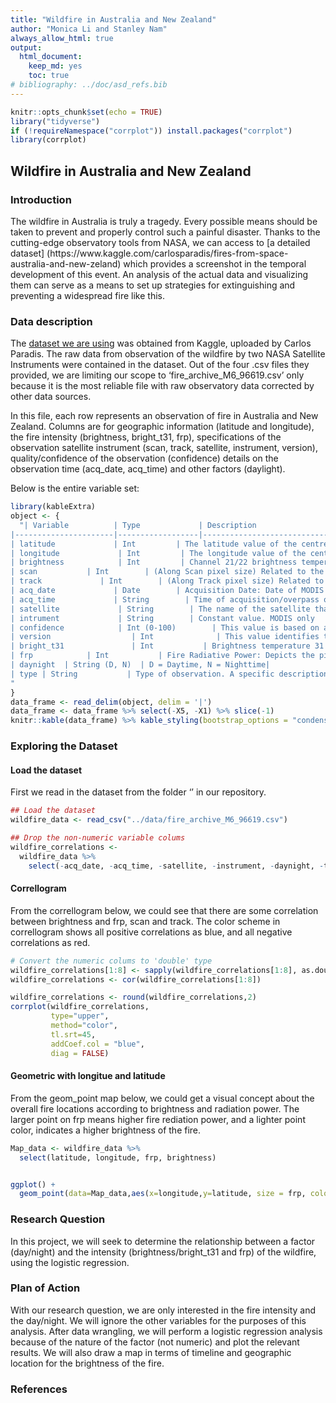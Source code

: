 ```yaml
---
title: "Wildfire in Australia and New Zealand"
author: "Monica Li and Stanley Nam"
always_allow_html: true
output: 
  html_document:
    keep_md: yes
    toc: true
# bibliography: ../doc/asd_refs.bib
---
```




```r

knitr::opts_chunk$set(echo = TRUE)
library("tidyverse")
if (!requireNamespace("corrplot")) install.packages("corrplot")
library(corrplot)


```

## Wildfire in Australia and New Zealand

### Introduction

The wildfire in Australia is truly a tragedy. Every possible means should be taken to prevent and properly control such a painful disaster. Thanks to the cutting-edge observatory tools from NASA, we can access to [a detailed dataset] (https://www.kaggle.com/carlosparadis/fires-from-space-australia-and-new-zeland) which provides a screenshot in the temporal development of this event. An analysis of the actual data and visualizing them can serve as a means to set up strategies for extinguishing and preventing a widespread fire like this. 

### Data description
  
The [dataset we are using](https://www.kaggle.com/carlosparadis/fires-from-space-australia-and-new-zeland) was obtained from Kaggle, uploaded by Carlos Paradis. The raw data from observation of the wildfire by two NASA Satellite Instruments were contained in the dataset. Out of the four .csv files they provided, we are limiting our scope to 'fire_archive_M6_96619.csv' only because it is the most reliable file with raw observatory data corrected by other data sources.

In this file, each row represents an observation of fire in Australia and New Zealand. Columns are for geographic information (latitude and longitude), the fire intensity (brightness, bright_t31, frp), specifications of the observation satellite instrument (scan, track, satellite, instrument, version), quality/confidence of the observation (confidence) details on the observation time (acq_date, acq_time) and other factors (daylight).

Below is the entire variable set:

```r
library(kableExtra)
object <- {
  "| Variable          | Type             | Description                                                                                                                            |
|----------------------|------------------|----------------------------------------------------------------------------------------------------------------------------------------|
| latitude             | Int         | The latitude value of the centre of 1km fire pixel. Not necessarily the exact location of the fire. The latitude is between -42.76 and -10.07, which covers Australia and New Zealand only. This variable will be used to represent fire on a map.                                     |
| longitude             | Int         | The longitude value of the centre of 1km fire pixel. Not necessarily the exact location of the fire. The longitude is between 114.1 and 153.5, which covers Australia and New Zealand only. This variable will be used to represent fire on a map.                                                |
| brightness            | Int         | Channel 21/22 brightness temperature of the fire pixel measured in Kelvin. This value represents the intensity of the fire.                                                  |
| scan           | Int        | (Along Scan pixel size) Related to the specification of the satellite observation. |
| track             | Int        | (Along Track pixel size) Related to the specification of the satellite observation. |
| acq_date             | Date        | Acquisition Date: Date of MODIS acquisition, between Aug. 1 and Sep. 30, 2019.|
| acq_time             | String        | Time of acquisition/overpass of the satellite (in UTC).|
| satellite             | String        | The name of the satellite that provided the raw observation data. Aqua and Terra in our case. |
| intrument             | String        | Constant value. MODIS only                                   |
| confidence            | Int (0-100)        | This value is based on a collection of intermediate algorithm quantities used in the detection process. It is intended to gauge the quality of individual observation. Confidence estimates range between 0 and 100 in percentage. This variable will be used as a threshold for datapoints in actual analyses: only those observations with 90 or higher confidence values will be analyzed.|
| version                  | Int              | This value identifies the collection (e.g. MODIS Collection 6) and source of data processing. 6.3 only in our case.|
| bright_t31               | Int           | Brightness temperature 31 (Kelvin): Channel 31 brightness temperature of the fire pixel measured in Kelvin.|
| frp            | Int           | Fire Radiative Power: Depicts the pixel-integrated fire radiative power in MW (megawatts).|
| daynight  | String (D, N)  | D = Daytime, N = Nighttime|
| type | String           | Type of observation. A specific description of the value type is unknown from the data provider.
"
}
data_frame <- read_delim(object, delim = '|')
data_frame <- data_frame %>% select(-X5, -X1) %>% slice(-1)
knitr::kable(data_frame) %>% kable_styling(bootstrap_options = "condensed", full_width = F, fixed_thead = TRUE)
```


### Exploring the Dataset

#### Load the dataset

First we read in the dataset from the folder '\data' in our repository.
```r
## Load the dataset
wildfire_data <- read_csv("../data/fire_archive_M6_96619.csv")

## Drop the non-numeric variable colums
wildfire_correlations <-
  wildfire_data %>%
    select(-acq_date, -acq_time, -satellite, -instrument, -daynight, -type, -version)
```

#### Correllogram
From the correllogram below, we could see that there are some correlation between brightness and frp, scan and track. The color scheme in correllogram shows all positive correlations as blue, and all negative correlations as red. 

```r
# Convert the numeric colums to 'double' type
wildfire_correlations[1:8] <- sapply(wildfire_correlations[1:8], as.double)
wildfire_correlations <- cor(wildfire_correlations[1:8])

wildfire_correlations <- round(wildfire_correlations,2)
corrplot(wildfire_correlations, 
         type="upper", 
         method="color", 
         tl.srt=45,
         addCoef.col = "blue",
         diag = FALSE)
```

#### Geometric with longitue and latitude
From the geom_point map below, we could get a visual concept about the overall fire locations according to brightness and radiation power. The larger point on frp means higher fire rediation power, and a lighter point color, indicates a higher brightness of the fire.

```r
Map_data <- wildfire_data %>%
  select(latitude, longitude, frp, brightness) 


ggplot() + 
  geom_point(data=Map_data,aes(x=longitude,y=latitude, size = frp, color=brightness)) 

```
  

### Research Question

In this project, we will seek to determine the relationship between a factor (day/night) and the intensity (brightness/bright_t31 and frp) of the wildfire, using the logistic regression.

### Plan of Action

With our research question, we are only interested in the fire intensity and the day/night. We will ignore the other variables for the purposes of this analysis. After data wrangling, we will perform a logistic regression analysis because of the nature of the factor (not numeric) and plot the relevant results. 
We will also draw a map in terms of timeline and geographic location for the brightness of the fire. 

### References